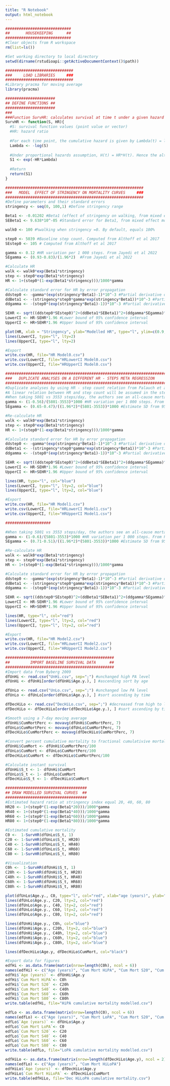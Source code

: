 ```yaml
---
title: "R Notebook"
output: html_notebook
---
```


```r
#############################
##       HOUSEKEEPING      ##
#############################
#Clear objects from R workspace 
rm(list=ls())

#Set working directory to local directory
setwd(dirname(rstudioapi::getActiveDocumentContext()$path)) 

##############################
###     LOAD LIBRARIES     ###
##############################
#Library pracma for moving average
library(pracma)

######################
## DEFINE FUNCTIONS ##
######################
###
###Function SurvHR: calculates survival at time t under a given hazard ratio, and given baseline survival at time t
SurvHR <- function(S, HR){
  #S: survival function values (point value or vector)
  #HR: hazard ratio
  
  #For each time point, the cumulative hazard is given by Lambda(t) = ln(S(t))
  Lambda <- -log(S)
  
  #Under proportional hazards assumption, H(t) = HR*H(t). Hence the alternative survival is given by:
  S1 <- exp(-HR*Lambda)
  
  #Return
  return(S1)
}

#############################################################
###   MODEL  EFFECT OF STRINGENCY ON MORTALITY CURVES     ###
#############################################################
#Define parameters and their standard errors
stringency <- seq(0, 100,1) #Define stringency range

Beta1 <- -0.01202 #Beta1 (effect of stringency on walking, from mixed effect model)
SEBeta1 <- 9.638*10^-05 #Standard error for Beta1, from mixed effect model

walk0 <- 100 #%walking when stringency =0. By default, equals 100% 

step0 <- 5039 #Baseline step count. Computed from Althoff et al 2017
SEstep0 <- 105 # Computed from Althoff et al 2017

gamma <- 0.12 #HR variation per 1 000 steps. From Jayedi et al 2022
SEgamma <- (0.93-0.83)/(1.96*2)  #From Jayedi et al 2022

#Calculate HR 
walk <- walk0*exp(Beta1*stringency)
step <- step0*exp(Beta1*stringency)
HR <- 1+(step0*(1-exp(Beta1*stringency)))/1000*gamma

#Calculate standard error for HR by error propagation
ddstep0 <- -gamma*(exp(stringency*Beta1)-1)*10^-3 #Partial derivative of HR with respect to step0
ddBeta1 <- -(stringency*step0*gamma*exp(stringency*Beta1))*10^-3 #Partial derivative of HR with respect to Beta1
ddgamma <- -(step0*(exp(stringency*Beta1)-1))*10^-3 #Partial derivative of HR with respect to gamma

SEHR <- sqrt((ddstep0*SEstep0)^2+(ddBeta1*SEBeta1)^2+(ddgamma*SEgamma)^2) #Squared sum error propagation formula
LowerCI <- HR-SEHR*1.96 #Lower bound of 95% confidence interval
UpperCI <- HR+SEHR*1.96 #Upper bound of 95% confidence interval

plot(HR, xlab = "Stringency", ylab="Modelled HR", type="l", ylim=c(0.9,2))
lines(LowerCI, type="l", lty=2)
lines(UpperCI, type="l", lty=2)

#Export
write.csv(HR, file="HR Model0.csv")
write.csv(LowerCI, file="HRLowerCI Model0.csv")
write.csv(UpperCI, file="HRUpperCI Model0.csv")

##########################################################################
###   DUPLICATE ANALYSES ON A DIFFERENT HR - STEPS META REGRESSION     ###
##########################################################################
#Duplicate analyses by using HR - step count relation from Palauch et al 2022 instead of Jayedi et al 2022
#A linear relation between HR and step count will be assumed in the step count range in study (0 - ~6000 steps per day)
#When taking 5801 vs 3553 steps/day, the authors see an all-cause mortality HR of 0.56 (0.47 - 0.65) (95% CI) with a model adjusted for age and sex
gamma <- (1-0.56)/(5801-3553)*1000 #HR variation per 1 000 steps. From Palauch et al 2022
SEgamma <- (0.65-0.47)/((1.96*2)*(5801-3553))*1000 #Estimate SD from 95% CI

#Re-calculate HR
walk <- walk0*exp(Beta1*stringency)
step <- step0*exp(Beta1*stringency)
HR <- 1+(step0*(1-exp(Beta1*stringency)))/1000*gamma

#Calculate standard error for HR by error propagation
ddstep0 <- -gamma*(exp(stringency*Beta1)-1)*10^-3 #Partial derivative of HR with respect to step0
ddBeta1 <- -(stringency*step0*gamma*exp(stringency*Beta1))*10^-3 #Partial derivative of HR with respect to Beta1
ddgamma <- -(step0*(exp(stringency*Beta1)-1))*10^-3 #Partial derivative of HR with respect to gamma

SEHR <- sqrt((ddstep0*SEstep0)^2+(ddBeta1*SEBeta1)^2+(ddgamma*SEgamma)^2) #Squared sum error propagation formula
LowerCI <- HR-SEHR*1.96 #Lower bound of 95% confidence interval
UpperCI <- HR+SEHR*1.96 #Upper bound of 95% confidence interval

lines(HR, type="l", col="blue")
lines(LowerCI, type="l", lty=2, col="blue")
lines(UpperCI, type="l", lty=2, col="blue")

#Export
write.csv(HR, file="HR Model1.csv")
write.csv(LowerCI, file="HRLowerCI Model1.csv")
write.csv(UpperCI, file="HRUpperCI Model1.csv")

####################

#When taking 5801 vs 3553 steps/day, the authors see an all-cause mortality HR of 0.60 (0.51-0.71) (95% CI) with a second model, further adjusted for device wear time, race and ethnicity, education or income, body-mass index, study-specific variables for lifestyle, chronic conditions or risk factors, general health status. 
gamma <- (1-0.6)/(5801-3553)*1000 #HR variation per 1 000 steps. From Palauch et al 2022
SEgamma <- (0.71-0.51)/((1.96*2)*(5801-3553))*1000 #Estimate SD from 95% CI 

#Re-calculate HR
walk <- walk0*exp(Beta1*stringency)
step <- step0*exp(Beta1*stringency)
HR <- 1+(step0*(1-exp(Beta1*stringency)))/1000*gamma

#Calculate standard error for HR by error propagation
ddstep0 <- -gamma*(exp(stringency*Beta1)-1)*10^-3 #Partial derivative of HR with respect to step0
ddBeta1 <- -(stringency*step0*gamma*exp(stringency*Beta1))*10^-3 #Partial derivative of HR with respect to Beta1
ddgamma <- -(step0*(exp(stringency*Beta1)-1))*10^-3 #Partial derivative of HR with respect to gamma

SEHR <- sqrt((ddstep0*SEstep0)^2+(ddBeta1*SEBeta1)^2+(ddgamma*SEgamma)^2) #Squared sum error propagation formula
LowerCI <- HR-SEHR*1.96 #Lower bound of 95% confidence interval
UpperCI <- HR+SEHR*1.96 #Upper bound of 95% confidence interval

lines(HR, type="l", col="red")
lines(LowerCI, type="l", lty=2, col="red")
lines(UpperCI, type="l", lty=2, col="red")

#Export
write.csv(HR, file="HR Model2.csv")
write.csv(LowerCI, file="HRLowerCI Model2.csv")
write.csv(UpperCI, file="HRUpperCI Model2.csv")
```

```r
################################################
##         IMPORT BASELINE SURVIVAL DATA      ##
################################################
#Import data from Byberg 2009
dfUnHi <- read.csv("UnHi.csv", sep=";") #unchanged high PA level
dfUnHi <- dfUnHi[order(dfUnHi$Age.y.), ] #ascending sort by age

dfUnLo <- read.csv("UnLo.csv", sep=";") #unchanged low PA level
dfUnLo <- dfUnLo[order(dfUnLo$Age.y.), ] #sort ascending by time

dfDecHiLo <- read.csv("DecHiLo.csv", sep=";") #decreased from high to low PA 
dfDecHiLo <- dfDecHiLo[order(dfDecHiLo$Age.y.), ] #sort ascending by time

#Smooth using a 7-day moving average
dfUnHi$CumMortPerc <- movavg(dfUnHi$CumMortPerc, 7)
dfUnLo$CumMortPerc <- movavg(dfUnLo$CumMortPerc, 7)
dfDecHiLo$CumMortPerc <- movavg(dfDecHiLo$CumMortPerc, 7)

#Convert percent cumulative mortality to fractional cumulativive mortality
dfUnHi$CumMort <- dfUnHi$CumMortPerc/100
dfUnLo$CumMort <- dfUnLo$CumMortPerc/100
dfDecHiLo$CumMort <- dfDecHiLo$CumMortPerc/100

#Calculate instant survival
dfUnHi$S_t <- 1- dfUnHi$CumMort
dfUnLo$S_t <- 1- dfUnLo$CumMort
dfDecHiLo$S_t <- 1- dfDecHiLo$CumMort

####################################
## DRAW MODELLED SURVIVAL CURVES  ##
####################################
#Estimated hazard ratio at stringency index equal 20, 40, 60, 80
HR20 <- 1+(step0*(1-exp(Beta1*20)))/1000*gamma
HR40 <- 1+(step0*(1-exp(Beta1*40)))/1000*gamma
HR60 <- 1+(step0*(1-exp(Beta1*60)))/1000*gamma
HR80 <- 1+(step0*(1-exp(Beta1*80)))/1000*gamma

#Estimated cumulative mortality
C0 <-  1-SurvHR(dfUnLo$S_t, 1)
C20 <- 1-SurvHR(dfUnLo$S_t, HR20)
C40 <- 1-SurvHR(dfUnLo$S_t, HR40)
C60 <- 1-SurvHR(dfUnLo$S_t, HR60)
C80 <- 1-SurvHR(dfUnLo$S_t, HR80)

#Visualization
C0h <-  1-SurvHR(dfUnHi$S_t, 1)
C20h <- 1-SurvHR(dfUnHi$S_t, HR20)
C40h <- 1-SurvHR(dfUnHi$S_t, HR40)
C60h <- 1-SurvHR(dfUnHi$S_t, HR60)
C80h <- 1-SurvHR(dfUnHi$S_t, HR80)

plot(dfUnLo$Age.y., C0, type="l", col="red", xlab="age (years)", ylab="cumulative mortality (frac)")
lines(dfUnLo$Age.y., C20, lty=2, col="red")
lines(dfUnLo$Age.y., C40, lty=2, col="red")
lines(dfUnLo$Age.y., C60, lty=2, col="red")
lines(dfUnLo$Age.y., C80, lty=2, col="red")

lines(dfUnHi$Age.y., C0h, col="blue")
lines(dfUnHi$Age.y., C20h, lty=2, col="blue")
lines(dfUnHi$Age.y., C40h, lty=2, col="blue")
lines(dfUnHi$Age.y., C60h, lty=2, col="blue")
lines(dfUnHi$Age.y., C80h, lty=2, col="blue")

lines(dfDecHiLo$Age.y, dfDecHiLo$CumMort, col="black")

#Export data for figures
edfHi <- as.data.frame(matrix(nrow=length(C0h), ncol = 6))
names(edfHi) <- c("Age (years)", "Cum Mort HiPA", "Cum Mort S20", "Cum Mort S40", "Cum Mort S60", "Cum Mort S80")
edfHi$`Age (years)` <- dfUnHi$Age.y
edfHi$`Cum Mort HiPA`<- C0h
edfHi$`Cum Mort S20` <- C20h
edfHi$`Cum Mort S40` <- C40h
edfHi$`Cum Mort S60` <- C60h
edfHi$`Cum Mort S80` <- C80h
write.table(edfHi, file="HiPA cumulative mortality modelled.csv")

edfLo <- as.data.frame(matrix(nrow=length(C0), ncol = 6))
names(edfLo) <- c("Age (years)", "Cum Mort LoPA", "Cum Mort S20", "Cum Mort S40", "Cum Mort S60", "Cum Mort S80")
edfLo$`Age (years)` <- dfUnLo$Age.y
edfLo$`Cum Mort LoPA`<- C0
edfLo$`Cum Mort S20` <- C20
edfLo$`Cum Mort S40` <- C40
edfLo$`Cum Mort S60` <- C60
edfLo$`Cum Mort S80` <- C80
write.table(edfLo, file="LoPA cumulative mortality modelled.csv")

edfHiLo <- as.data.frame(matrix(nrow=length(dfDecHiLo$Age.y), ncol = 2))
names(edfLo) <- c("Age (years)", "Cum Mort HiLoPA")
edfHiLo$`Age (years)` <- dfDecHiLo$Age.y
edfHiLo$`Cum Mort HiLoPA` <- dfDecHiLo$CumMort
write.table(edfHiLo, file="Dec HiLoPA cumulative mortality.csv")
```

